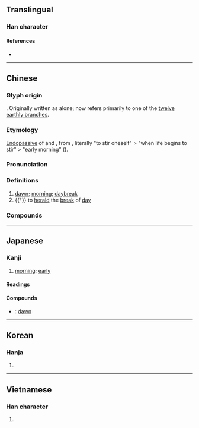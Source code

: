 {{character info/new}}
==Translingual==

===Han character===
{{Han char|rn=72|rad=日|as=07|sn=11|four=60232|canj=AMMV|ids=⿱日辰}}

====References====
* {{Han ref|kx=0496.120|dkj=13962|dj=0862.160|hdz=21512.030|uh=6668|ud=26216|bh=B1E1|bd=45537}}

----

==Chinese==
{{zh-forms}}

===Glyph origin===
{{Han etym}}
{{Han compound|日|辰|c1=s|c2=p|t1=sun|ls=psc}}. Originally written as {{zh-l|*辰}} alone; {{lang|zh|辰}} now refers primarily to one of the [[十二支|twelve earthly branches]].

===Etymology===
[[endopassive|Endopassive]] of {{och-l|震|to shake}} and {{och-l|振|to excite}}, from {{inh|zh|sit-pro|*dar ~ d(u/i)r||to tremble; to shiver}}, literally "to stir oneself" > "when life begins to stir" > "early morning" ({{zh-ref|Schuessler, 2007}}).

===Pronunciation===
{{zh-pron
|m=chén
|m-s=
|c=san4
|c-t=
|g=
|h=pfs=sṳ̀n
|j=
|mb=sěng
|md=sìng
|mn=sîn
|mn-t=sing5
|w=3zen
|x=
|mc=y
|oc=y
|cat=n,v
}}

===Definitions===
{{zh-hanzi}}

# [[dawn]]; [[morning]]; [[daybreak]]
# {{†}} {{lb|zh|of cock}} to [[herald]] the [[break]] of [[day]]

===Compounds===
{{zh-der|伺晨鳥|侵晨|凌晨|史晨碑|司晨|孫晨稿席|寥若晨星|拂晨|早晨|明晨|昏定晨省|昧旦晨興|晨光|晨參暮省|晨參暮禮|晨夕|晨操|晨昏|晨昏定省|晨昏顛倒|晨星|晨曦|晨歌|晨炊|晨炊星飯|晨練|晨興夜寐|晨褸|晨跑|晨運|晨鐘暮鼓|晨門|晨間|晨霧|晨風|晨鳧|暮禮晨參|暮鼓晨鐘|清晨|牝雞司晨|牝雞晨鳴|牝雞無晨|翌晨|花晨月夕|晨明}}

----

==Japanese==

===Kanji===
{{ja-kanji|grade=|rs=日07}}

# [[morning]]; [[early]]

====Readings====
{{ja-readings
|goon=じん
|kanon=しん
|kun=あした-, とき-
}}

====Compounds====
{{der-top|Compounds}}
* {{ja-r|晨明|しんめい}}: [[dawn]]
{{der-bottom}}

----

==Korean==

===Hanja===
{{ko-hanja|hangeul=신|eumhun=|rv=sin|mr=sin|y=sin}}

# {{rfdef|ko|sort=日07}}

----

==Vietnamese==

===Han character===
{{vi-hantu|[[thần]]|rs=日07}}

# {{rfdef|vi|sort=日07}}